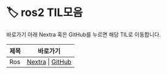 
# 🏷️ ros2 TIL모음

바로가기 아래 Nextra 혹은 GitHub를 누르면 해당 TIL로 이동합니다.

<LabelIcons />

| 제목 | 바로가기 |
|------|----------|
| Ros | [Nextra](/til/til-2025/til-07/19-Ros) \| [GitHub](https://github.com/MinHyeok-lee1/TIL/blob/main/2025/07/19-Ros.md) |
